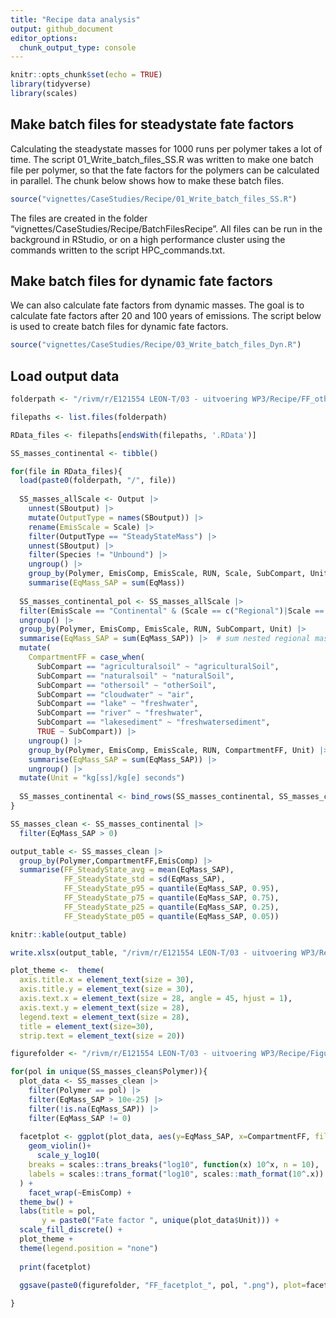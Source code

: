 ```yaml
---
title: "Recipe data analysis"
output: github_document
editor_options: 
  chunk_output_type: console
---
```


```r
knitr::opts_chunk$set(echo = TRUE)
library(tidyverse)
library(scales)
```

## Make batch files for steadystate fate factors
Calculating the steadystate masses for 1000 runs per polymer takes a lot of time.
The script 01_Write_batch_files_SS.R was written to make one batch file per polymer,
so that the fate factors for the polymers can be calculated in parallel. The chunk
below shows how to make these batch files. 

```r
source("vignettes/CaseStudies/Recipe/01_Write_batch_files_SS.R")
```

The files are created in the folder "vignettes/CaseStudies/Recipe/BatchFilesRecipe". 
All files can be run in the background in RStudio, or on a high performance cluster 
using the commands written to the script HPC_commands.txt.

## Make batch files for dynamic fate factors
We can also calculate fate factors from dynamic masses. The goal is to calculate
fate factors after 20 and 100 years of emissions. The script below is used to 
create batch files for dynamic fate factors. 

```r
source("vignettes/CaseStudies/Recipe/03_Write_batch_files_Dyn.R")
```

## Load output data
```r
folderpath <- "/rivm/r/E121554 LEON-T/03 - uitvoering WP3/Recipe/FF_other"

filepaths <- list.files(folderpath)

RData_files <- filepaths[endsWith(filepaths, '.RData')]

SS_masses_continental <- tibble()

for(file in RData_files){
  load(paste0(folderpath, "/", file))
  
  SS_masses_allScale <- Output |> 
    unnest(SBoutput) |> 
    mutate(OutputType = names(SBoutput)) |> 
    rename(EmisScale = Scale) |> 
    filter(OutputType == "SteadyStateMass") |> 
    unnest(SBoutput) |> 
    filter(Species != "Unbound") |> 
    ungroup() |> 
    group_by(Polymer, EmisComp, EmisScale, RUN, Scale, SubCompart, Unit) |> 
    summarise(EqMass_SAP = sum(EqMass)) 
  
  SS_masses_continental_pol <- SS_masses_allScale |> 
  filter(EmisScale == "Continental" & (Scale == c("Regional")|Scale == c("Continental"))) |> 
  ungroup() |> 
  group_by(Polymer, EmisComp, EmisScale, RUN, SubCompart, Unit) |> 
  summarise(EqMass_SAP = sum(EqMass_SAP)) |>  # sum nested regional mass and rest of EU mass
  mutate(
    CompartmentFF = case_when(
      SubCompart == "agriculturalsoil" ~ "agriculturalSoil",
      SubCompart == "naturalsoil" ~ "naturalSoil",
      SubCompart == "othersoil" ~ "otherSoil",
      SubCompart == "cloudwater" ~ "air",
      SubCompart == "lake" ~ "freshwater",
      SubCompart == "river" ~ "freshwater",
      SubCompart == "lakesediment" ~ "freshwatersediment",
      TRUE ~ SubCompart)) |> 
    ungroup() |>
    group_by(Polymer, EmisComp, EmisScale, RUN, CompartmentFF, Unit) |>
    summarise(EqMass_SAP = sum(EqMass_SAP)) |>
    ungroup() |>
  mutate(Unit = "kg[ss]/kg[e] seconds")
  
  SS_masses_continental <- bind_rows(SS_masses_continental, SS_masses_continental_pol)
}

```

```r
SS_masses_clean <- SS_masses_continental |>
  filter(EqMass_SAP > 0)
```

```r
output_table <- SS_masses_clean |>
  group_by(Polymer,CompartmentFF,EmisComp) |> 
  summarise(FF_SteadyState_avg = mean(EqMass_SAP),
            FF_SteadyState_std = sd(EqMass_SAP),
            FF_SteadyState_p95 = quantile(EqMass_SAP, 0.95),
            FF_SteadyState_p75 = quantile(EqMass_SAP, 0.75),            
            FF_SteadyState_p25 = quantile(EqMass_SAP, 0.25),
            FF_SteadyState_p05 = quantile(EqMass_SAP, 0.05))

knitr::kable(output_table)

write.xlsx(output_table, "/rivm/r/E121554 LEON-T/03 - uitvoering WP3/Recipe/FF_output_table.xlsx")
```

```r
plot_theme <-  theme(
  axis.title.x = element_text(size = 30),    
  axis.title.y = element_text(size = 30),    
  axis.text.x = element_text(size = 28, angle = 45, hjust = 1),     
  axis.text.y = element_text(size = 28),
  legend.text = element_text(size = 28),
  title = element_text(size=30),
  strip.text = element_text(size = 20))

figurefolder <- "/rivm/r/E121554 LEON-T/03 - uitvoering WP3/Recipe/Figures/"

for(pol in unique(SS_masses_clean$Polymer)){
  plot_data <- SS_masses_clean |>
    filter(Polymer == pol) |>
    filter(EqMass_SAP > 10e-25) |>
    filter(!is.na(EqMass_SAP)) |>
    filter(EqMass_SAP != 0)
  
  facetplot <- ggplot(plot_data, aes(y=EqMass_SAP, x=CompartmentFF, fill=CompartmentFF))+
    geom_violin()+
      scale_y_log10(
    breaks = scales::trans_breaks("log10", function(x) 10^x, n = 10),
    labels = scales::trans_format("log10", scales::math_format(10^.x))
  ) +
    facet_wrap(~EmisComp) +
  theme_bw() +
  labs(title = pol,
       y = paste0("Fate factor ", unique(plot_data$Unit))) +
  scale_fill_discrete() +
  plot_theme +
  theme(legend.position = "none")
  
  print(facetplot)

  ggsave(paste0(figurefolder, "FF_facetplot_", pol, ".png"), plot=facetplot, width = 25, height = 15, dpi = 1000)
    
}
```
